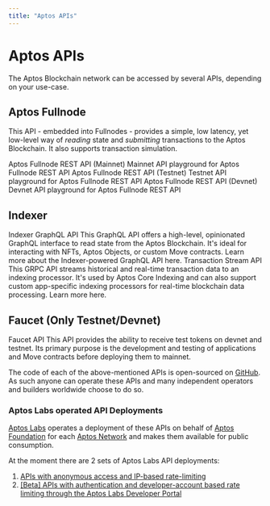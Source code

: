 ```yaml
---
title: "Aptos APIs"
---
```



# Aptos APIs

The Aptos Blockchain network can be accessed by several APIs, depending on your use-case.

## Aptos Fullnode

This API - embedded into Fullnodes - provides a simple, low latency, yet low-level way of _reading_ state and
_submitting_ transactions to the Aptos Blockchain. It also supports transaction simulation.

<Cards>
   <Card href="./apis/fullnode-rest-api-reference?network=mainnet">
      <Card.Title>Aptos Fullnode REST API (Mainnet)</Card.Title>
      <Card.Description>Mainnet API playground for Aptos Fullnode REST API</Card.Description>
   </Card>
   <Card href="./apis/fullnode-rest-api-reference?network=testnet">
      <Card.Title>Aptos Fullnode REST API (Testnet)</Card.Title>
      <Card.Description>Testnet API playground for Aptos Fullnode REST API</Card.Description>
   </Card>
   <Card href="./apis/fullnode-rest-api-reference?network=devnet">
      <Card.Title>Aptos Fullnode REST API (Devnet)</Card.Title>
      <Card.Description>Devnet API playground for Aptos Fullnode REST API</Card.Description>
   </Card>
</Cards>

## Indexer

<Cards>
   <Card href="./indexer">
      <Card.Title>Indexer GraphQL API</Card.Title>
      <Card.Description>
         This GraphQL API offers a high-level, opinionated GraphQL interface to read state from the Aptos Blockchain.
         It's ideal for interacting with NFTs, Aptos Objects, or custom Move contracts.
         Learn more about the Indexer-powered GraphQL API here.
      </Card.Description>
   </Card>
   <Card href="./indexer/txn-stream">
      <Card.Title>Transaction Stream API</Card.Title>
      <Card.Description>
         This GRPC API streams historical and real-time transaction data to an indexing processor.
         It's used by Aptos Core Indexing and can also support custom app-specific indexing processors
         for real-time blockchain data processing. Learn more here.
      </Card.Description>
   </Card>
</Cards>

## Faucet (Only Testnet/Devnet)

<Cards>
   <Card href="./apis/faucet-api">
      <Card.Title>Faucet API</Card.Title>
      <Card.Description>
         This API provides the ability to receive test tokens on devnet and testnet. Its primary purpose is the development
         and testing of applications and Move contracts before deploying them to mainnet.
      </Card.Description>
   </Card>
</Cards>


The code of each of the above-mentioned APIs is open-sourced on [GitHub](https://github.com/aptos-labs/aptos-core). As
such anyone can operate these APIs and many independent operators and builders worldwide choose to do so.

### Aptos Labs operated API Deployments

[Aptos Labs](https://aptoslabs.com) operates a deployment of these APIs on behalf of [Aptos Foundation](https://aptosfoundation.org/)
for each [Aptos Network](../network/nodes/networks.mdx) and makes them available for public consumption.

At the moment there are 2 sets of Aptos Labs API deployments:

1. [APIs with anonymous access and IP-based rate-limiting](../network/nodes/networks.mdx)
2. [[Beta] APIs with authentication and developer-account based rate limiting through the Aptos Labs Developer Portal](apis/aptos-labs-developer-portal.mdx)


